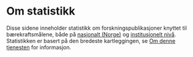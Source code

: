 # Om statistikk

Disse sidene inneholder statistikk om forskningspublikasjoner knyttet til bærekraftsmålene, både på [nasjonalt (Norge)](/statistikk/nasjonal-statistikk) og [institusjonelt nivå](/statistikk/aktorer-statistikk). 
Statistikken er basert på den bredeste kartleggingen, se [Om denne tjenesten](/om/om-tjenesten#metoder-for-tilknytning-til-b%C3%A6rekraftsm%C3%A5lene) for informasjon.
